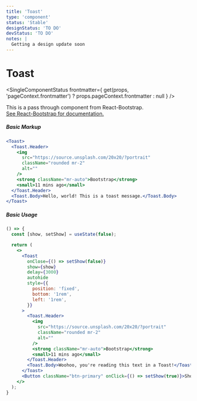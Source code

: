 ```yaml
---
title: 'Toast'
type: 'component'
status: 'Stable'
designStatus: 'TO DO'
devStatus: 'TO DO'
notes: |
  Getting a design update soon
---
```



# Toast

<SingleComponentStatus
  frontmatter={
    get(props, 'pageContext.frontmatter') ? props.pageContext.frontmatter : null
  }
/>

<p style={{ fontSize: '1.5em' }}>
  This is a pass through component from React-Bootstrap.<br/>
  <a href="https://react-bootstrap.github.io/components/toasts" target="_blank" rel="noopener noreferrer">
    See React-Bootstrap for documentation.
  </a>
</p>

##### Basic Markup

```jsx live
<Toast>
  <Toast.Header>
    <img
      src="https://source.unsplash.com/20x20/?portrait"
      className="rounded mr-2"
      alt=""
    />
    <strong className="mr-auto">Bootstrap</strong>
    <small>11 mins ago</small>
  </Toast.Header>
  <Toast.Body>Hello, world! This is a toast message.</Toast.Body>
</Toast>
```

##### Basic Usage

```jsx live
() => {
  const [show, setShow] = useState(false);

  return (
    <>
      <Toast
        onClose={() => setShow(false)}
        show={show}
        delay={3000}
        autohide
        style={{
          position: 'fixed',
          bottom: '1rem',
          left: '1rem',
        }}
      >
        <Toast.Header>
          <img
            src="https://source.unsplash.com/20x20/?portrait"
            className="rounded mr-2"
            alt=""
          />
          <strong className="mr-auto">Bootstrap</strong>
          <small>11 mins ago</small>
        </Toast.Header>
        <Toast.Body>Woohoo, you're reading this text in a Toast!</Toast.Body>
      </Toast>
      <Button className="btn-primary" onClick={() => setShow(true)}>Show Toast</Button>
    </>
  );
}
```
